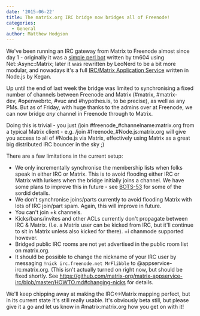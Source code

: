 ```yaml
---
date: '2015-06-22'
title: The matrix.org IRC bridge now bridges all of Freenode!
categories:
  - General
author: Matthew Hodgson
---
```


We've been running an IRC gateway from Matrix to Freenode almost since day 1 - originally it was a <a href="https://matrix.org/blog/project/perl-matrix-ircbridge/">simple perl bot</a> written by tm604 using Net::Async::Matrix; later it was rewritten by LeoNerd to be a bit more modular, and nowadays it's a full <a href="https://github.com/matrix-org/matrix-appservice-irc">IRC/Matrix Application Service</a> written in Node.js by Kegan.

Up until the end of last week the bridge was limited to synchronising a fixed number of channels between Freenode and Matrix (#matrix, #matrix-dev, #openwebrtc, #vuc and #hypothes.is, to be precise), as well as any PMs.  But as of Friday, with huge thanks to the admins over at Freenode, we can now bridge *any* channel in Freenode through to Matrix.

Doing this is trivial - you just /join #freenode_#channelname:matrix.org from a typical Matrix client - e.g. /join #freenode_#Node.js:matrix.org will give you access to all of #Node.js via Matrix, effectively using Matrix as a great big distributed IRC bouncer in the sky ;)

There are a few limitations in the current setup:
 * We only incrementally synchronise the membership lists when folks speak in either IRC or Matrix.  This is to avoid flooding either IRC or Matrix with lurkers when the bridge initially joins a channel.  We have some plans to improve this in future - see <a href="https://matrix.org/jira/browse/BOTS-53">BOTS-53</a> for some of the sordid details.
 * We don't synchronise joins/parts currently to avoid flooding Matrix with lots of IRC join/part spam.  Again, this will improve in future.
 * You can't join +k channels.
 * Kicks/bans/invites and other ACLs currently don't propagate between IRC & Matrix.  (I.e. a Matrix user can be kicked from IRC, but it'll continue to sit in Matrix unless also kicked for there).  +i chanmode supported however.
 * Bridged public IRC rooms are not yet advertised in the public room list on matrix.org.
 * It should be possible to change the nickname of your IRC user by messaging <code>!nick irc.freenode.net MrFlibble</code> to @appservice-irc:matrix.org.  (This isn't actually turned on right now, but should be fixed shortly.  See <a href="https://github.com/matrix-org/matrix-appservice-irc/blob/master/HOWTO.md#changing-nicks">https://github.com/matrix-org/matrix-appservice-irc/blob/master/HOWTO.md#changing-nicks</a> for details.

We'll keep chipping away at making the IRC<->Matrix mapping perfect, but in its current state it's still really usable.  It's obviously beta still, but please give it a go and let us know in #matrix:matrix.org how you get on with it!
